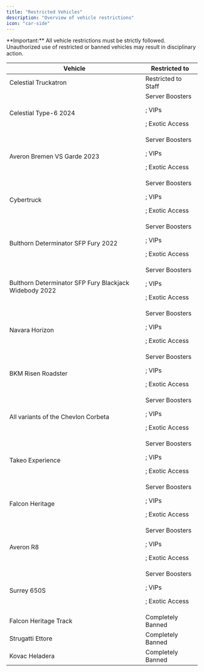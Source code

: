 ```yaml
---
title: "Restricted Vehicles"
description: "Overview of vehicle restrictions"
icon: "car-side"
---
```


<Note>
  **Important:** All vehicle restrictions must be strictly followed. Unauthorized use of restricted or banned vehicles may result in disciplinary action.
</Note>

<table className="w-full border-collapse">
<thead>
<tr className="bg-gray-900/50">
<th className="px-6 py-4 text-left text-base font-semibold text-gray-200 border border-gray-700">
Vehicle

</th>

<th className="px-6 py-4 text-left text-base font-semibold text-gray-200 border border-gray-700">
Restricted to

</th>

</tr>

</thead>

<tbody>
<tr>
<td className="px-6 py-4 text-base text-gray-300 border border-gray-700">
Celestial Truckatron

</td>

<td className="px-6 py-4 text-base border border-gray-700">
<span className="text-blue-400">
Restricted to Staff</span>

</td>

</tr>

<tr>
<td className="px-6 py-4 text-base text-gray-300 border border-gray-700">
Celestial Type-6 2024

</td>

<td className="px-6 py-4 text-base border border-gray-700">
<span className="text-pink-400">
Server Boosters</span>

 ; <span className="text-purple-400">
VIPs</span>

 ; <span className="text-orange-400">
Exotic Access</span>

</td>

</tr>

<tr>
<td className="px-6 py-4 text-base text-gray-300 border border-gray-700">
Averon Bremen VS Garde 2023

</td>

<td className="px-6 py-4 text-base border border-gray-700">
<span className="text-pink-400">
Server Boosters</span>

 ; <span className="text-purple-400">
VIPs</span>

 ; <span className="text-orange-400">
Exotic Access</span>

</td>

</tr>

<tr>
<td className="px-6 py-4 text-base text-gray-300 border border-gray-700">
Cybertruck

</td>

<td className="px-6 py-4 text-base border border-gray-700">
<span className="text-pink-400">
Server Boosters</span>

 ; <span className="text-purple-400">
VIPs</span>

 ; <span className="text-orange-400">
Exotic Access</span>

</td>

</tr>

<tr>
<td className="px-6 py-4 text-base text-gray-300 border border-gray-700">
Bulthorn Determinator SFP Fury 2022

</td>

<td className="px-6 py-4 text-base border border-gray-700">
<span className="text-pink-400">
Server Boosters</span>

 ; <span className="text-purple-400">
VIPs</span>

 ; <span className="text-orange-400">
Exotic Access</span>

</td>

</tr>

<tr>
<td className="px-6 py-4 text-base text-gray-300 border border-gray-700">
Bulthorn Determinator SFP Fury Blackjack Widebody 2022

</td>

<td className="px-6 py-4 text-base border border-gray-700">
<span className="text-pink-400">
Server Boosters</span>

 ; <span className="text-purple-400">
VIPs</span>

 ; <span className="text-orange-400">
Exotic Access</span>

</td>

</tr>

<tr>
<td className="px-6 py-4 text-base text-gray-300 border border-gray-700">
Navara Horizon

</td>

<td className="px-6 py-4 text-base border border-gray-700">
<span className="text-pink-400">
Server Boosters</span>

 ; <span className="text-purple-400">
VIPs</span>

 ; <span className="text-orange-400">
Exotic Access</span>

</td>

</tr>

<tr>
<td className="px-6 py-4 text-base text-gray-300 border border-gray-700">
BKM Risen Roadster

</td>

<td className="px-6 py-4 text-base border border-gray-700">
<span className="text-pink-400">
Server Boosters</span>

 ; <span className="text-purple-400">
VIPs</span>

 ; <span className="text-orange-400">
Exotic Access</span>

</td>

</tr>

<tr>
<td className="px-6 py-4 text-base text-gray-300 border border-gray-700">
All variants of the Chevlon Corbeta

</td>

<td className="px-6 py-4 text-base border border-gray-700">
<span className="text-pink-400">
Server Boosters</span>

 ; <span className="text-purple-400">
VIPs</span>

 ; <span className="text-orange-400">
Exotic Access</span>

</td>

</tr>

<tr>
<td className="px-6 py-4 text-base text-gray-300 border border-gray-700">
Takeo Experience

</td>

<td className="px-6 py-4 text-base border border-gray-700">
<span className="text-pink-400">
Server Boosters</span>

 ; <span className="text-purple-400">
VIPs</span>

 ; <span className="text-orange-400">
Exotic Access</span>

</td>

</tr>

<tr>
<td className="px-6 py-4 text-base text-gray-300 border border-gray-700">
Falcon Heritage

</td>

<td className="px-6 py-4 text-base border border-gray-700">
<span className="text-pink-400">
Server Boosters</span>

 ; <span className="text-purple-400">
VIPs</span>

 ; <span className="text-orange-400">
Exotic Access</span>

</td>

</tr>

<tr>
<td className="px-6 py-4 text-base text-gray-300 border border-gray-700">
Averon R8

</td>

<td className="px-6 py-4 text-base border border-gray-700">
<span className="text-pink-400">
Server Boosters</span>

 ; <span className="text-purple-400">
VIPs</span>

 ; <span className="text-orange-400">
Exotic Access</span>

</td>

</tr>

<tr>
<td className="px-6 py-4 text-base text-gray-300 border border-gray-700">
Surrey 650S

</td>

<td className="px-6 py-4 text-base border border-gray-700">
<span className="text-pink-400">
Server Boosters</span>

 ; <span className="text-purple-400">
VIPs</span>

 ; <span className="text-orange-400">
Exotic Access</span>

</td>

</tr>

<tr>
<td className="px-6 py-4 text-base text-gray-300 border border-gray-700">
Falcon Heritage Track

</td>

<td className="px-6 py-4 text-base border border-gray-700">
<span className="text-red-400">
Completely Banned</span>

</td>

</tr>

<tr>
<td className="px-6 py-4 text-base text-gray-300 border border-gray-700">
Strugatti Ettore

</td>

<td className="px-6 py-4 text-base border border-gray-700">
<span className="text-red-400">
Completely Banned</span>

</td>

</tr>

<tr>
<td className="px-6 py-4 text-base text-gray-300 border border-gray-700">
Kovac Heladera

</td>

<td className="px-6 py-4 text-base border border-gray-700">
<span className="text-red-400">
Completely Banned</span>

</td>

</tr>

</tbody>

</table>